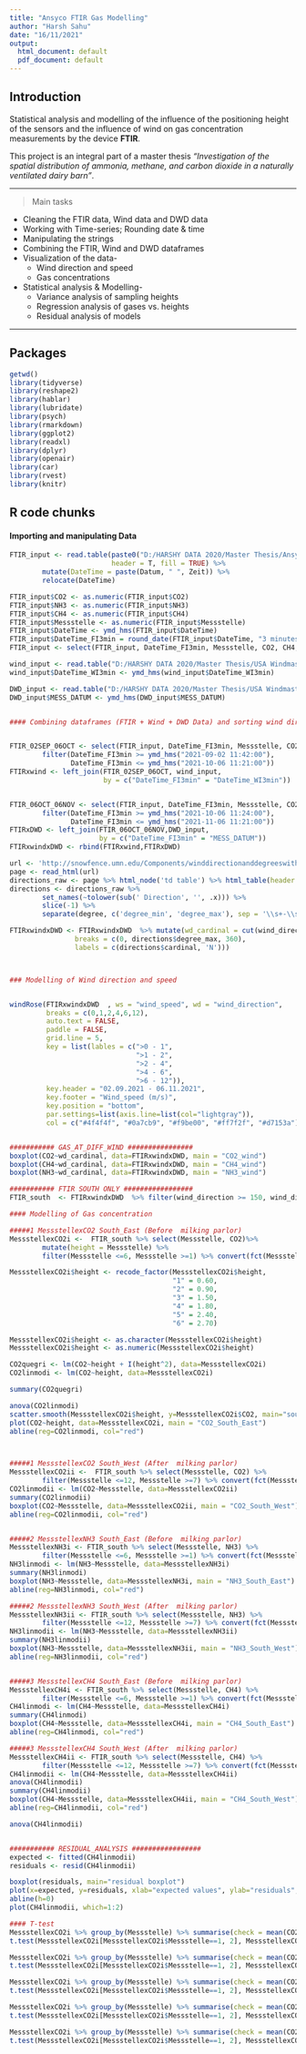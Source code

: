 ```yaml
---
title: "Ansyco FTIR Gas Modelling"
author: "Harsh Sahu"
date: "16/11/2021"
output:
  html_document: default
  pdf_document: default
---
```


## Introduction

Statistical analysis and modelling of the influence of the positioning height of the sensors and the influence of wind on gas concentration measurements by the device **FTIR**.

This project is an integral part of a master thesis _"Investigation of the spatial distribution of ammonia, methane, and carbon dioxide in a naturally ventilated dairy barn"_.

***

> Main tasks

* Cleaning the FTIR data, Wind data and DWD data
* Working with Time-series; Rounding date & time
* Manipulating the strings
* Combining the FTIR, Wind and DWD dataframes
* Visualization of the data-
  + Wind direction and speed
  + Gas concentrations
* Statistical analysis & Modelling-
  + Variance analysis of sampling heights
  + Regression analysis of gases vs. heights
  + Residual analysis of models

***

## Packages

```r
getwd()
library(tidyverse)
library(reshape2)
library(hablar)
library(lubridate)
library(psych)
library(rmarkdown)
library(ggplot2)
library(readxl)
library(dplyr)
library(openair)
library(car)
library(rvest)
library(knitr)
```



## R code chunks

#### Importing and manipulating Data

```r
FTIR_input <- read.table(paste0("D:/HARSHY DATA 2020/Master Thesis/Ansyco FTIR Data/Ansyco_FTIR_modelling/20210902_Vertical_Pipes_Harsh_06nov.TXT"), 
                         header = T, fill = TRUE) %>%
        mutate(DateTime = paste(Datum, " ", Zeit)) %>%
        relocate(DateTime)

FTIR_input$CO2 <- as.numeric(FTIR_input$CO2)                   
FTIR_input$NH3 <- as.numeric(FTIR_input$NH3) 
FTIR_input$CH4 <- as.numeric(FTIR_input$CH4) 
FTIR_input$Messstelle <- as.numeric(FTIR_input$Messstelle)
FTIR_input$DateTime <- ymd_hms(FTIR_input$DateTime)
FTIR_input$DateTime_FI3min = round_date(FTIR_input$DateTime, "3 minutes")
FTIR_input <- select(FTIR_input, DateTime_FI3min, Messstelle, CO2, CH4, NH3, H2O, N2O)

wind_input <- read.table("D:/HARSHY DATA 2020/Master Thesis/USA Windmast data/USA_Anemometer_wind_modelling/wind_WD_WS_data.txt")
wind_input$DateTime_WI3min <- ymd_hms(wind_input$DateTime_WI3min)

DWD_input <- read.table("D:/HARSHY DATA 2020/Master Thesis/USA Windmast data/USA_Anemometer_wind_modelling/DWD_interpolated.txt")
DWD_input$MESS_DATUM <- ymd_hms(DWD_input$MESS_DATUM)


#### Combining dataframes (FTIR + Wind + DWD Data) and sorting wind direction


FTIR_02SEP_06OCT <- select(FTIR_input, DateTime_FI3min, Messstelle, CO2, CH4, NH3) %>% 
        filter(DateTime_FI3min >= ymd_hms("2021-09-02 11:42:00"),
               DateTime_FI3min <= ymd_hms("2021-10-06 11:21:00"))
FTIRxwind <- left_join(FTIR_02SEP_06OCT, wind_input, 
                       by = c("DateTime_FI3min" = "DateTime_WI3min"))


FTIR_06OCT_06NOV <- select(FTIR_input, DateTime_FI3min, Messstelle, CO2, CH4, NH3) %>% 
        filter(DateTime_FI3min >= ymd_hms("2021-10-06 11:24:00"),
               DateTime_FI3min <= ymd_hms("2021-11-06 11:21:00"))
FTIRxDWD <- left_join(FTIR_06OCT_06NOV,DWD_input, 
                      by = c("DateTime_FI3min" = "MESS_DATUM"))
FTIRxwindxDWD <- rbind(FTIRxwind,FTIRxDWD)

url <- 'http://snowfence.umn.edu/Components/winddirectionanddegreeswithouttable3.htm'
page <- read_html(url)
directions_raw <- page %>% html_node('td table') %>% html_table(header = TRUE)
directions <- directions_raw %>% 
        set_names(~tolower(sub(' Direction', '', .x))) %>% 
        slice(-1) %>% 
        separate(degree, c('degree_min', 'degree_max'), sep = '\\s+-\\s+', convert = TRUE)

FTIRxwindxDWD <- FTIRxwindxDWD  %>% mutate(wd_cardinal = cut(wind_direction, 
                breaks = c(0, directions$degree_max, 360), 
                labels = c(directions$cardinal, 'N')))



### Modelling of Wind direction and speed


windRose(FTIRxwindxDWD  , ws = "wind_speed", wd = "wind_direction",
         breaks = c(0,1,2,4,6,12),
         auto.text = FALSE,
         paddle = FALSE,
         grid.line = 5,
         key = list(lables = c(">0 - 1",
                               ">1 - 2",
                               ">2 - 4",
                               ">4 - 6",
                               ">6 - 12")),
         key.header = "02.09.2021 - 06.11.2021",
         key.footer = "Wind_speed (m/s)",
         key.position = "bottom",
         par.settings=list(axis.line=list(col="lightgray")),
         col = c("#4f4f4f", "#0a7cb9", "#f9be00", "#ff7f2f", "#d7153a"))


########### GAS_AT_DIFF_WIND ################
boxplot(CO2~wd_cardinal, data=FTIRxwindxDWD, main = "CO2_wind")
boxplot(CH4~wd_cardinal, data=FTIRxwindxDWD, main = "CH4_wind")
boxplot(NH3~wd_cardinal, data=FTIRxwindxDWD, main = "NH3_wind")

########### FTIR SOUTH ONLY #################
FTIR_south  <- FTIRxwindxDWD  %>% filter(wind_direction >= 150, wind_direction <= 230) 

#### Modelling of Gas concentration

#####1 MessstellexCO2 South_East (Before  milking parlor)
MessstellexCO2i <-  FTIR_south %>% select(Messstelle, CO2)%>%
        mutate(height = Messstelle) %>%
        filter(Messstelle <=6, Messstelle >=1) %>% convert(fct(Messstelle))

MessstellexCO2i$height <- recode_factor(MessstellexCO2i$height, 
                                        "1" = 0.60,
                                        "2" = 0.90,
                                        "3" = 1.50,
                                        "4" = 1.80,
                                        "5" = 2.40,
                                        "6" = 2.70)

MessstellexCO2i$height <- as.character(MessstellexCO2i$height)
MessstellexCO2i$height <- as.numeric(MessstellexCO2i$height)

CO2quegri <- lm(CO2~height + I(height^2), data=MessstellexCO2i)
CO2linmodi <- lm(CO2~height, data=MessstellexCO2i)

summary(CO2quegri)    

anova(CO2linmodi)
scatter.smooth(MessstellexCO2i$height, y=MessstellexCO2i$CO2, main="southeast") 
plot(CO2~height, data=MessstellexCO2i, main = "CO2_South_East")
abline(reg=CO2linmodi, col="red")



#####1 MessstellexCO2 South_West (After  milking parlor)
MessstellexCO2ii <-  FTIR_south %>% select(Messstelle, CO2) %>%
        filter(Messstelle <=12, Messstelle >=7) %>% convert(fct(Messstelle)) 
CO2linmodii <- lm(CO2~Messstelle, data=MessstellexCO2ii)
summary(CO2linmodii)    
boxplot(CO2~Messstelle, data=MessstellexCO2ii, main = "CO2_South_West")
abline(reg=CO2linmodii, col="red")


#####2 MessstellexNH3 South_East (Before  milking parlor)
MessstellexNH3i <- FTIR_south %>% select(Messstelle, NH3) %>%
        filter(Messstelle <=6, Messstelle >=1) %>% convert(fct(Messstelle))
NH3linmodi <- lm(NH3~Messstelle, data=MessstellexNH3i)
summary(NH3linmodi)    
boxplot(NH3~Messstelle, data=MessstellexNH3i, main = "NH3_South_East")
abline(reg=NH3linmodi, col="red")

#####2 MessstellexNH3 South_West (After  milking parlor)
MessstellexNH3ii <- FTIR_south %>% select(Messstelle, NH3) %>%
        filter(Messstelle <=12, Messstelle >=7) %>% convert(fct(Messstelle))
NH3linmodii <- lm(NH3~Messstelle, data=MessstellexNH3ii)
summary(NH3linmodii)    
boxplot(NH3~Messstelle, data=MessstellexNH3ii, main = "NH3_South_West")
abline(reg=NH3linmodii, col="red")


#####3 MessstellexCH4 South_East (Before  milking parlor)
MessstellexCH4i <- FTIR_south %>% select(Messstelle, CH4) %>%
        filter(Messstelle <=6, Messstelle >=1) %>% convert(fct(Messstelle))
CH4linmodi <- lm(CH4~Messstelle, data=MessstellexCH4i)
summary(CH4linmodi)    
boxplot(CH4~Messstelle, data=MessstellexCH4i, main = "CH4_South_East")
abline(reg=CH4linmodi, col="red")

#####3 MessstellexCH4 South_West (After  milking parlor)
MessstellexCH4ii <- FTIR_south %>% select(Messstelle, CH4) %>%
        filter(Messstelle <=12, Messstelle >=7) %>% convert(fct(Messstelle))
CH4linmodii <- lm(CH4~Messstelle, data=MessstellexCH4ii)
anova(CH4linmodii)
summary(CH4linmodii)    
boxplot(CH4~Messstelle, data=MessstellexCH4ii, main = "CH4_South_West")
abline(reg=CH4linmodii, col="red")

anova(CH4linmodii)


########### RESIDUAL_ANALYSIS #################
expected <- fitted(CH4linmodii)
residuals <- resid(CH4linmodii)

boxplot(residuals, main="residual boxplot")
plot(x=expected, y=residuals, xlab="expected values", ylab="residuals", main="residual plot")
abline(h=0)
plot(CH4linmodii, which=1:2)

#### T-test
MessstellexCO2i %>% group_by(Messstelle) %>% summarise(check = mean(CO2)) #mean tibble
t.test(MessstellexCO2i[MessstellexCO2i$Messstelle==1, 2], MessstellexCO2i[MessstellexCO2i$Messstelle==2,2 ])

MessstellexCO2i %>% group_by(Messstelle) %>% summarise(check = mean(CO2)) #mean tibble
t.test(MessstellexCO2i[MessstellexCO2i$Messstelle==1, 2], MessstellexCO2i[MessstellexCO2i$Messstelle==3,2 ])

MessstellexCO2i %>% group_by(Messstelle) %>% summarise(check = mean(CO2)) #mean tibble
t.test(MessstellexCO2i[MessstellexCO2i$Messstelle==1, 2], MessstellexCO2i[MessstellexCO2i$Messstelle==4,2 ])

MessstellexCO2i %>% group_by(Messstelle) %>% summarise(check = mean(CO2)) #mean tibble
t.test(MessstellexCO2i[MessstellexCO2i$Messstelle==1, 2], MessstellexCO2i[MessstellexCO2i$Messstelle==5,2 ])

MessstellexCO2i %>% group_by(Messstelle) %>% summarise(check = mean(CO2)) #mean tibble
t.test(MessstellexCO2i[MessstellexCO2i$Messstelle==1, 2], MessstellexCO2i[MessstellexCO2i$Messstelle==6,2 ])

```








